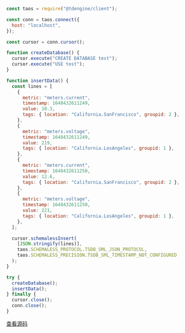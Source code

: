 ```js
const taos = require("@tdengine/client");

const conn = taos.connect({
  host: "localhost",
});

const cursor = conn.cursor();

function createDatabase() {
  cursor.execute("CREATE DATABASE test");
  cursor.execute("USE test");
}

function insertData() {
  const lines = [
    {
      metric: "meters.current",
      timestamp: 1648432611249,
      value: 10.3,
      tags: { location: "California.SanFrancisco", groupid: 2 },
    },
    {
      metric: "meters.voltage",
      timestamp: 1648432611249,
      value: 219,
      tags: { location: "California.LosAngeles", groupid: 1 },
    },
    {
      metric: "meters.current",
      timestamp: 1648432611250,
      value: 12.6,
      tags: { location: "California.SanFrancisco", groupid: 2 },
    },
    {
      metric: "meters.voltage",
      timestamp: 1648432611250,
      value: 221,
      tags: { location: "California.LosAngeles", groupid: 1 },
    },
  ];

  cursor.schemalessInsert(
    [JSON.stringify(lines)],
    taos.SCHEMALESS_PROTOCOL.TSDB_SML_JSON_PROTOCOL,
    taos.SCHEMALESS_PRECISION.TSDB_SML_TIMESTAMP_NOT_CONFIGURED
  );
}

try {
  createDatabase();
  insertData();
} finally {
  cursor.close(); 
  conn.close();
}

```

[查看源码](https://github.com/taosdata/TDengine/blob/main/docs/examples/node/nativeexample/opentsdb_json_example.js)
